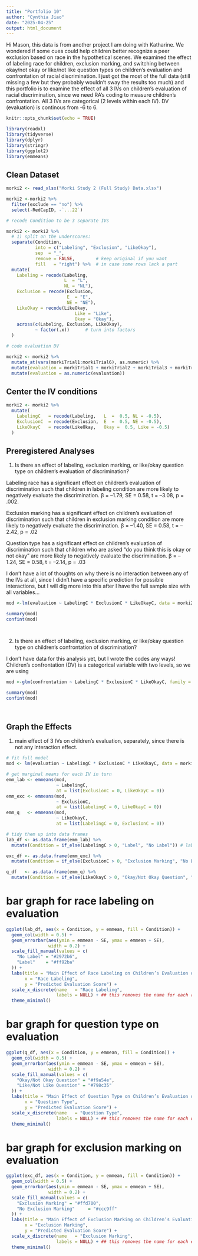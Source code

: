 ```yaml
---
title: "Portfolio 10"
author: "Cynthia Jiao"
date: "2025-04-25"
output: html_document
---
```


Hi Mason, this data is from another project I am doing with Katharine. We wondered if some cues could help children better recognize a peer exclusion based on race in the hypothetical scenes. We examined the effect of labeling race for children, exclusion marking, and switching between okay/not okay or like/not like question types on children's evaluation and confrontation of racial discrimination. I just got the most of the full data (still missing a few but they probably wouldn't sway the results too much) and this portfolio is to examine the effect of all 3 IVs on children's evaluation of racial discrimination, since we need RA's coding to measure children's confrontation. All 3 IVs are categorical (2 levels within each IV). DV (evaluation) is continous from -6 to 6.



```r
knitr::opts_chunk$set(echo = TRUE)

library(readxl)
library(tidyverse)
library(dplyr)
library(stringr)
library(ggplot2)
library(emmeans)
```

## Clean Dataset


```r


morki2 <- read_xlsx("Morki Study 2 (Full Study) Data.xlsx")

morki2 <-morki2 %>%
  filter(exclude == "no") %>%
  select(-RedCapID, -`...22`)

# recode Condition to be 3 separate IVs

morki2 <- morki2 %>%
  # 1) split on the underscores:
  separate(Condition,
           into = c("Labeling", "Exclusion", "LikeOkay"),
           sep  = "_",
           remove = FALSE,        # keep original if you want
           fill   = "right") %>%  # in case some rows lack a part
  mutate(
    Labeling = recode(Labeling,
                      L  = "L",
                      NL = "NL"),
    Exclusion = recode(Exclusion,
                       E  = "E",
                       NE = "NE"),
    LikeOkay = recode(LikeOkay,
                          Like = "Like",
                          Okay = "Okay"),
    across(c(Labeling, Exclusion, LikeOkay),
           ~ factor(.x))      # turn into factors
  )

# code evaluation DV

morki2 <- morki2 %>%
  mutate_at(vars(morkiTrial1:morkiTrial6), as.numeric) %>%
  mutate(evaluation = morkiTrial1 + morkiTrial2 + morkiTrial3 + morkiTrial4 + morkiTrial5 + morkiTrial6) %>%
  mutate(evaluation = as.numeric(evaluation))


```

## Center the IV conditions

```r

morki2 <- morki2 %>%
  mutate(
    LabelingC   = recode(Labeling,   L  =  0.5, NL = -0.5),
    ExclusionC  = recode(Exclusion,  E  =  0.5, NE = -0.5),
    LikeOkayC   = recode(LikeOkay,   Okay =  0.5, Like = -0.5)
  )

```

## Preregistered Analyses


1. Is there an effect of labeling, exclusion marking, or like/okay question type on children's evaluation of discrimination?

Labeling race has a significant effect on children's evaluation of discrimination such that children in labeling condition are more likely to negatively evaluate the discrimination. β = –1.79, SE = 0.58, t = –3.08, p = .002.

Exclusion marking has a significant effect on children's evaluation of discrimination such that children in exclusion marking condition are more likely to negatively evaluate the discrimination. β = –1.40, SE = 0.58, t = –2.42, p = .02

Question type has a significant effect on children's evaluation of discrimination such that children who are asked "do you think this is okay or not okay" are more likely to negatively evaluate the discrimination. β = –1.24, SE = 0.58, t = –2.14, p = .03

I don't have a lot of thoughts on why there is no interaction between any of the IVs at all, since I didn't have a specific prediction for possible interactions, but I will dig more into this after I have the full sample size with all variables...

```r



mod <-lm(evaluation ~ LabelingC * ExclusionC * LikeOkayC, data = morki2)

summary(mod)
confint(mod)




```


2. Is there an effect of labeling, exclusion marking, or like/okay question type on children's confrontation of discrimination?

I don't have data for this analysis yet, but I wrote the codes any ways! Children's confrontation (DV) is a categorical variable with two levels, so we are using 

```r



mod <-glm(confrontation ~ LabelingC * ExclusionC * LikeOkayC, family = binomial, data = morki2)

summary(mod)
confint(mod)




```


## Graph the Effects

1. main effect of 3 IVs on children's evaluation, separately, since there is not any interaction effect.


```r

# fit full model
mod <- lm(evaluation ~ LabelingC * ExclusionC * LikeOkayC, data = morki2)

# get marginal means for each IV in turn
emm_lab <- emmeans(mod,
                   ~ LabelingC,
                   at = list(ExclusionC = 0, LikeOkayC = 0))
emm_exc <- emmeans(mod,
                   ~ ExclusionC,
                   at = list(LabelingC = 0, LikeOkayC = 0))
emm_q   <- emmeans(mod,
                   ~ LikeOkayC,
                   at = list(LabelingC = 0, ExclusionC = 0))

# tidy them up into data frames
lab_df <- as.data.frame(emm_lab) %>%
  mutate(Condition = if_else(LabelingC > 0, "Label", "No Label")) # labelingC > 0 means 0.5 is marked as "Label"

exc_df <- as.data.frame(emm_exc) %>%
  mutate(Condition = if_else(ExclusionC > 0, "Exclusion Marking", "No Exclusion Marking"))

q_df   <- as.data.frame(emm_q) %>%
  mutate(Condition = if_else(LikeOkayC > 0, "Okay/Not Okay Question", "Like/Not Like Question"))


```

# bar graph for race labeling on evaluation

```r

ggplot(lab_df, aes(x = Condition, y = emmean, fill = Condition)) +
  geom_col(width = 0.5) +
  geom_errorbar(aes(ymin = emmean - SE, ymax = emmean + SE),
                width = 0.2) +
  scale_fill_manual(values = c(
    "No Label" = "#2972b6",
    "Label"    = "#ff92ba"
  )) +
  labs(title = "Main Effect of Race Labeling on Children’s Evaluation of Discrimination",
       x = "Race Labeling", 
       y = "Predicted Evaluation Score") +
  scale_x_discrete(name   = "Race Labeling",
                   labels = NULL) + ## this removes the name for each race labeling condition at the bottom of x-axis.
  theme_minimal()

```


# bar graph for question type on evaluation

```r

ggplot(q_df, aes(x = Condition, y = emmean, fill = Condition)) +
  geom_col(width = 0.5) +
  geom_errorbar(aes(ymin = emmean - SE, ymax = emmean + SE),
                width = 0.2) +
  scale_fill_manual(values = c(
    "Okay/Not Okay Question" = "#f9a54e",
    "Like/Not Like Question" = "#798c35"
  )) +
  labs(title = "Main Effect of Question Type on Children’s Evaluation of Discrimination",
       x = "Question Type", 
       y = "Predicted Evaluation Score") +
  scale_x_discrete(name   = "Question Type",
                   labels = NULL) + ## this removes the name for each question type condition at the bottom of x-axis.
  theme_minimal() 

```


# bar graph for exclusion marking on evaluation

```r

ggplot(exc_df, aes(x = Condition, y = emmean, fill = Condition)) +
  geom_col(width = 0.5) +
  geom_errorbar(aes(ymin = emmean - SE, ymax = emmean + SE),
                width = 0.2) +
  scale_fill_manual(values = c(
    "Exclusion Marking" = "#ffd700",
    "No Exclusion Marking"     = "#ccc9ff"
  )) +
  labs(title = "Main Effect of Exclusion Marking on Children’s Evaluation of Discrimination",
       x = "Exclusion Marking", 
       y = "Predicted Evaluation Score") +
  scale_x_discrete(name   = "Exclusion Marking",
                   labels = NULL) + ## this removes the name for each exclusion marking condition at the bottom of x-axis.
  theme_minimal()


```



